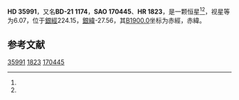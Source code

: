 {{Starbox begin
| name = HD 35991
}}
{{Starbox observe
| epoch = [[J2000.0|J2000.0]]
| constell = {{星座名待查}}<ref name=SIMBAD>{{cite web
 | url=http://simbad.u-strasbg.fr/simbad/sim-id?Ident=HR+1823
 | title=Pulsating variable Star
 | publisher=Centre de Données astronomiques de Strasbourg
 | work=SIMBAD
 | accessdate=2012-07-13
 | archive-date=2016-03-17
 | archive-url=https://web.archive.org/web/20160317083935/http://simbad.u-strasbg.fr/simbad/sim-id?Ident=HR+1823
 | dead-url=no
 }}</ref><ref name=DATA>{{cite web
 | url=http://vizier.u-strasbg.fr/viz-bin/VizieR-5?-out.add=.&-source=5050&-corr=PK=HR&-out.max=9999&HR=1823
 | title=VizieR Detailed Page
 | accessdate=2012-07-13
 | archive-date=2019-02-16
 | archive-url=https://web.archive.org/web/20190216110308/http://vizier.u-strasbg.fr/viz-bin/VizieR-5?-out.add=.&-source=5050&-corr=PK=HR&-out.max=9999&HR=1823
 | dead-url=no
 }}</ref>
| 星官 = 
| ra = {{RA|5|27|36.5}}<ref name=SIMBAD /><ref name=DATA />
| dec = {{DEC|-21|22|32}}<ref name=SIMBAD /><ref name=DATA />
| appmag_v = 6.07<ref name=SIMBAD /><ref name=DATA />
}}
{{Starbox character
| class = gG7<ref name=SIMBAD /><ref name=DATA />
| b-v = 1.04<ref name=SIMBAD /><ref name=DATA />
| u-b = 0.86<ref name=SIMBAD /><ref name=DATA />
| r-i = 0.35E<ref name=SIMBAD /><ref name=DATA />
| variable = 
}}
{{Starbox astrometry
| radial_v = 0.86
| prop_mo_ra = 34
| parallax = 
| p_error = 
}}
{{Starbox catalog
| names =BD-21 1174，[[SAO星表|SAO]] 170445，[[HD星表|HD]] 35991，[[HR星表|HR]] 1823}}
{{Starbox reference |Simbad=HR+1823}}
{{Starbox end}}

'''HD 35991'''，又名'''BD-21 1174'''，'''SAO 170445'''、'''HR 1823'''，是一颗恒星<ref name=SIMBAD /><ref name=DATA />，视星等为6.07，位于[[銀道座標系|銀經]]224.15，[[銀道座標系|銀緯]]-27.56，其[[B1900.0|B1900.0]]坐标为赤經{{RA|5|23|20.8}}，赤緯{{DEC|-21|-27.56|37}}。

== 参考文献 ==
{{reflist}}

{{star-stub}}

[[Category:HD和HDE天體|35991]]
[[Category:HR天體|1823]]
[[Category:SAO天體|170445]]